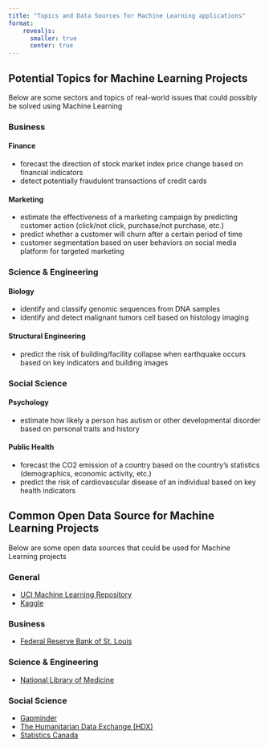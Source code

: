 ```yaml
---
title: "Topics and Data Sources for Machine Learning applications"
format: 
    revealjs:
      smaller: true
      center: true
---
```


## Potential Topics for Machine Learning Projects

Below are some sectors and topics of real-world issues that could possibly be solved using Machine Learning

### Business

#### Finance

-   forecast the direction of stock market index price change based on financial indicators
-   detect potentially fraudulent transactions of credit cards

#### Marketing

-   estimate the effectiveness of a marketing campaign by predicting customer action (click/not click, purchase/not purchase, etc.)
-   predict whether a customer will churn after a certain period of time
-   customer segmentation based on user behaviors on social media platform for targeted marketing

### Science & Engineering

#### Biology

-   identify and classify genomic sequences from DNA samples
-   identify and detect malignant tumors cell based on histology imaging

#### Structural Engineering

-   predict the risk of building/facility collapse when earthquake occurs based on key indicators and building images

### Social Science

#### Psychology

-   estimate how likely a person has autism or other developmental disorder based on personal traits and history

#### Public Health

-   forecast the CO2 emission of a country based on the country's statistics (demographics, economic activity, etc.)
-   predict the risk of cardiovascular disease of an individual based on key health indicators


## Common Open Data Source for Machine Learning Projects

Below are some open data sources that could be used for Machine Learning projects

### General

-   [UCI Machine Learning Repository](https://archive.ics.uci.edu/datasets)
-   [Kaggle](https://www.kaggle.com/datasets)

### Business

-   [Federal Reserve Bank of St. Louis](https://fred.stlouisfed.org/)

### Science & Engineering

-   [National Library of Medicine](https://pubchem.ncbi.nlm.nih.gov/)

### Social Science

-   [Gapminder](https://www.gapminder.org/data/)
-   [The Humanitarian Data Exchange (HDX)](https://data.humdata.org/dataset)
-   [Statistics Canada](https://www150.statcan.gc.ca/n1/en/type/data?MM=1#tables)